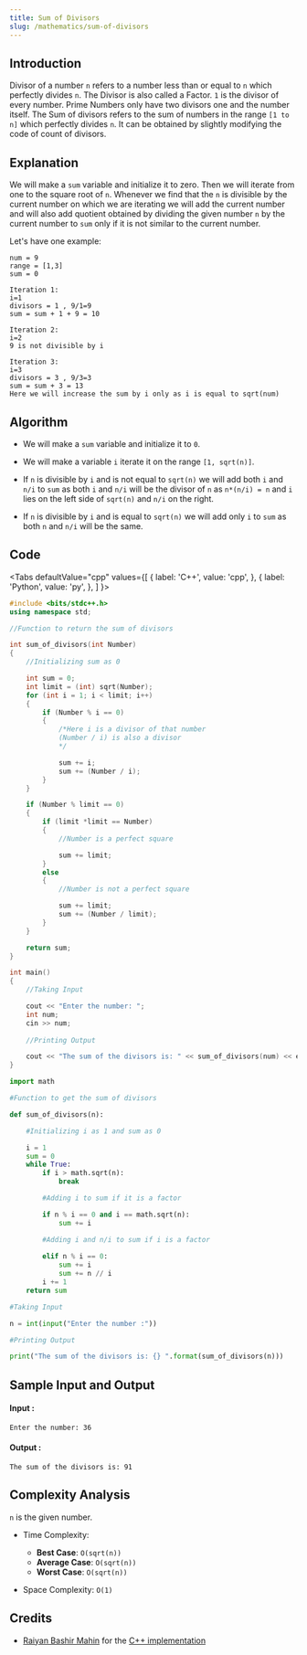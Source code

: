 ```yaml
---
title: Sum of Divisors
slug: /mathematics/sum-of-divisors
---
```


## Introduction

Divisor of a number `n` refers to a number less than or equal to `n` which perfectly divides `n`. The Divisor is also called a Factor. `1` is the divisor of every number. Prime Numbers only have two divisors one and the number itself. The Sum of divisors refers to the sum of numbers in the range `[1 to n]` which perfectly divides `n`. It can be obtained by slightly modifying the code of count of divisors.

## Explanation 

We will make a `sum` variable and initialize it to zero. Then we will iterate from one to the square root of `n`. Whenever we find that the `n` is divisible by the current number on which we are iterating we will add the current number and will also add quotient obtained by dividing the given number `n` by the current number to `sum` only if it is not similar to the current number. 

Let's have one example: 
```
num = 9
range = [1,3]
sum = 0

Iteration 1:
i=1
divisors = 1 , 9/1=9
sum = sum + 1 + 9 = 10

Iteration 2:
i=2
9 is not divisible by i

Iteration 3:
i=3
divisors = 3 , 9/3=3
sum = sum + 3 = 13
Here we will increase the sum by i only as i is equal to sqrt(num) 
```

## Algorithm

* We will make a `sum` variable and initialize it to `0`.

* We will make a variable `i` iterate it on the range `[1, sqrt(n)]`. 

* If `n` is divisible by `i` and is not equal to `sqrt(n)` we will add both `i` and `n/i` to `sum` as both `i` and `n/i` will be the divisor of `n` as `n*(n/i) = n` and `i` lies on the left side of `sqrt(n)` and `n/i` on the right.

* If `n` is divisible by `i` and is equal to `sqrt(n)` we will add only `i` to `sum` as both `n` and `n/i` will be the same.


## Code


<Tabs
  defaultValue="cpp"
  values={[
    { label: 'C++', value: 'cpp', },
    { label: 'Python', value: 'py', },
  ]
}>
<TabItem value="cpp">

```cpp
#include <bits/stdc++.h>
using namespace std;

//Function to return the sum of divisors

int sum_of_divisors(int Number)
{
    //Initializing sum as 0

    int sum = 0;
    int limit = (int) sqrt(Number);
    for (int i = 1; i < limit; i++)
    {
        if (Number % i == 0)
        {
            /*Here i is a divisor of that number
            (Number / i) is also a divisor
            */

            sum += i;
            sum += (Number / i);
        }
    }

    if (Number % limit == 0)
    {
        if (limit *limit == Number)
        {
            //Number is a perfect square

            sum += limit;
        }
        else
        {
            //Number is not a perfect square

            sum += limit;
            sum += (Number / limit);
        }
    }

    return sum;
}

int main()
{
    //Taking Input

    cout << "Enter the number: ";
    int num;
    cin >> num;
    
    //Printing Output

    cout << "The sum of the divisors is: " << sum_of_divisors(num) << endl;
}
```
</TabItem>

<TabItem value="py">

```python   
import math

#Function to get the sum of divisors

def sum_of_divisors(n):

    #Initializing i as 1 and sum as 0

    i = 1
    sum = 0
    while True:
        if i > math.sqrt(n):
            break

        #Adding i to sum if it is a factor 

        if n % i == 0 and i == math.sqrt(n):
            sum += i

        #Adding i and n/i to sum if i is a factor     
        
        elif n % i == 0:
            sum += i
            sum += n // i
        i += 1
    return sum

#Taking Input

n = int(input("Enter the number :"))

#Printing Output

print("The sum of the divisors is: {} ".format(sum_of_divisors(n)))
```
</TabItem>

</Tabs>

## Sample Input and Output

#### Input :

```
Enter the number: 36
```
#### Output :
```
The sum of the divisors is: 91
```

## Complexity Analysis

`n` is the given number.

- Time Complexity:

  - **Best Case**: `O(sqrt(n))`
  - **Average Case**: `O(sqrt(n))`
  - **Worst Case**: `O(sqrt(n))`

- Space Complexity: `O(1)`

## Credits
* [Raiyan Bashir Mahin](https://github.com/RaiyanMahin) for the [C++ implementation](https://github.com/TesseractCoding/NeoAlgo/blob/master/C-Plus-Plus/math/sum_of_divisors.cpp)